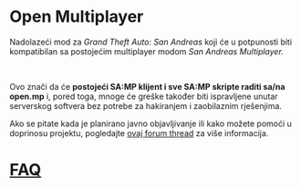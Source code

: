# Open Multiplayer

Nadolazeći mod za _Grand Theft Auto: San Andreas_ koji će u potpunosti biti kompatibilan sa postojećim multiplayer modom _San Andreas Multiplayer._

<br />

Ovo znači da će **postojeći SA:MP klijent i sve SA:MP skripte raditi sa/na open.mp** i, pored toga, mnoge će greške također biti ispravljene unutar serverskog softvera bez potrebe za hakiranjem i zaobilaznim rješenjima.

Ako se pitate kada je planirano javno objavljivanje ili kako možete pomoći u doprinosu projektu, pogledajte [ovaj forum thread](https://forum.open.mp/showthread.php?tid=99) za više informacija.

# [FAQ](/faq)
